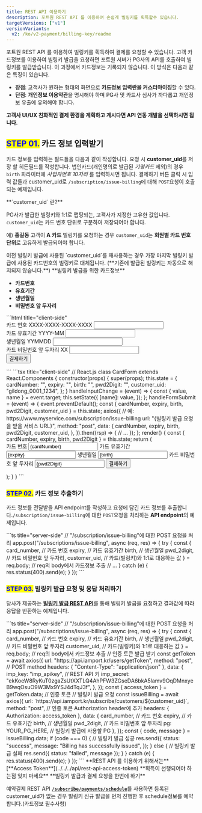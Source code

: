 ```yaml
---
title: REST API 이용하기
description: 포트원 REST API 를 이용하여 손쉽게 빌링키를 획득할수 있습니다.
targetVersions: ["v1"]
versionVariants:
  v2: /ko/v2-payment/billing-key/readme
---
```



포트원 REST API 를 이용하여 빌링키를 획득하여 결제를 요청할 수 있습니다. 고객 카드정보를 이용하여
빌링키 발급을 요청하면 포트원 서버가 PG사의 API를 호출하여 빌링키를 발급받습니다. 이 과정에서
카드정보는 기록되지 않습니다. 이 방식은 다음과 같은 특징이 있습니다.

- **장점**: 고객사가 원하는 형태의 화면으로 **카드정보 입력란을 커스터마이징**할 수 있다.
- **단점**: **개인정보 이용약관**을 명시해야 하며 PG사 및 카드사 심사가 까다롭고 개인정보 유출에 유의해야 합니다.

**고객사 UI/UX 친화적인 결제 환경을 계획하고 계시다면 API 연동 개발을 선택하시면 됩니다.**

## <mark style="color:blue;">**STEP 01.**</mark> 카드 정보 입력받기

카드 정보를 입력하는 필드들을 다음과 같이 작성합니다. 요청 시 **customer\_uid**를 저장 할 히든필드를
작성합니다. 법인카드(개인명의로 발급된 _기명카드_ 제외)의 경우 `birth` 파라미터에 _사업자번호
10자리_ 를 입력하시면 됩니다. 결제하기 버튼 클릭 시 입력 값들과 customer\_uid로
`/subscription/issue-billing`에 대해 `POST`요청이 호출되는 예제입니다.

<Hint style="info">
  **`customer_uid` 란?**

  PG사가 발급한 빌링키와 1:1로 맵핑되는, 고객사가 지정한 고유한 값입니다.
  `customer_uid`는 카드 번호 단위로 구분하여 저장되어야 합니다.

  예) **홍길동** 고객이 **A 카드** 빌링키를 요청하는 경우
  `customer_uid`는 **회원별 카드 번호 단위**로 고유하게 발급되어야 합니다.
</Hint>

<Hint style="danger">
  이전 빌링키 발급에 사용된 `customer_uid`를 재사용하는 경우 가장 마지막 빌링키 발급에 사용된
  카드번호의 빌링키로 대체됩니다. (**기존에 발급된 빌링키는 자동으로 해지되지 않습니다.**)
</Hint>

<Hint style="info">
  **빌링키 발급을 위한 카드정보**

  - **카드번호**
  - **유효기간**
  - **생년월일**
  - **비밀번호 앞 두자리**
</Hint>

<Tabs>
  <Tab title="HTML">
    ```html title="client-side"
    <form action="{빌링키 발급 요청을 받을 서비스 URL}", method="post">
      <!--예: https://www.myservice.com/subscription/issue-billing-->
        <div>
            <label for="card_number">카드 번호 XXXX-XXXX-XXXX-XXXX</label>
            <input id="card_number" type="text" name="card_number">
        </div>
        <div>
            <label for="expiry">카드 유효기간 YYYY-MM</label>
            <input id="expiry" type="text" name="expiry">
        </div>
        <div>
            <label for="birth">생년월일 YYMMDD</label>
            <input id="birth" type="text" name="birth">
        </div>
        <div>
            <label for="pwd_2digit">카드 비밀번호 앞 두자리 XX</label>
            <input id="pwd_2digit" type="text" name="pwd_2digit">
        </div>
        <input hidden type="text" value="gildong_0001_1234" name="customer_uid">
        <input type="submit" value="결제하기">
      </form>
    ```
  </Tab>

  <Tab title="React.js">
    ```tsx title="client-side"
    // React.js
    class CardForm extends React.Components {
      constructor(props) {
        super(props);
        this.state = {
          cardNumber: "",
          expiry: "",
          birth: "",
          pwd2Digit: "",
          customer_uid: "gildong_0001_1234",
        };
      }
      handleInputChange = (event) => {
        const { value, name } = event.target;
        this.setState({
          [name]: value,
        });
      };
      handleFormSubmit = (event) => {
        event.preventDefault();
        const { cardNumber, expiry, birth, pwd2Digit, customer_uid } = this.state;
        axios({
          // 예: https://www.myservice.com/subscription/issue-billing
          url: "{빌링키 발급 요청을 받을 서비스 URL}",
          method: "post",
          data: {
            cardNumber,
            expiry,
            birth,
            pwd2Digit,
            customer_uid,
          },
        }).then((rsp) => {
          // ...
        });
      };
      render() {
        const { cardNumber, expiry, birth, pwd2Digit } = this.state;
        return (
          <form onSubmit={this.handleFormSubmit}>
            <label>
              카드 번호
              <input
                type="text"
                name="cardNumber"
                value={cardNumber}
                onChange={this.handleInputChange}
              />
            </label>
            <label>
              카드 유효기간
              <input
                type="text"
                name="expiry"
                value={expiry}
                onChange={this.handleInputChange}
              />
            </label>
            <label>
              생년월일
              <input
                type="text"
                name="birth"
                value={birth}
                onChange={this.handleInputChange}
              />
            </label>
            <label>
              카드 비밀번호 앞 두자리
              <input
                type="text"
                name="pwd2Digit"
                value={pwd2Digit}
                onChange={this.handleInputChange}
              />
            </label>
            <input type="submit" value="결제하기" />
          </form>
        );
      }
    }
    ```
  </Tab>
</Tabs>

<Codepen user="chaiport" slug="mdpWYqg" />

### <mark style="color:blue;">**STEP 02.**</mark> 카드 정보 추출하기

카드 정보를 전달받을 API endpoint를 작성하고 요청에 담긴 카드 정보를
추출합니다.`/subscription/issue-billing`에 대한 `POST`요청을 처리하는 **API endpoint**의 예제입니다.

<Tabs>
  <Tab title="Node.js">
    ```ts title="server-side"
    // "/subscription/issue-billing"에 대한 POST 요청을 처리
    app.post("/subscriptions/issue-billing", async (req, res) => {
      try {
        const {
          card_number, // 카드 번호
          expiry, // 카드 유효기간
          birth, // 생년월일
          pwd_2digit, // 카드 비밀번호 앞 두자리,
          customer_uid, // 카드(빌링키)와 1:1로 대응하는 값
        } = req.body; // req의 body에서 카드정보 추출
        // ...
      } catch (e) {
        res.status(400).send(e);
      }
    });
    ```
  </Tab>
</Tabs>

### <mark style="color:blue;">**STEP 03.**</mark> 빌링키 발급 요청 및 응답 처리하기

당사가 제공하는 [**빌링키 발급 REST API**](../../../api/api-2/api-1)를 통해 빌링키 발급을 요청하고 결과값에 따라 응답을 반환하는 예제입니다.

<Tabs>
  <Tab title="Node.js">
    ```ts title="server-side"
    // "/subscription/issue-billing"에 대한 POST 요청을 처리
    app.post("/subscriptions/issue-billing", async (req, res) => {
      try {
        const {
          card_number, // 카드 번호
          expiry, // 카드 유효기간
          birth, // 생년월일
          pwd_2digit, // 카드 비밀번호 앞 두자리
          customer_uid, // 카드(빌링키)와 1:1로 대응하는 값
        } = req.body; // req의 body에서 카드정보 추출
        // 인증 토큰 발급 받기
        const getToken = await axios({
          url: "https://api.iamport.kr/users/getToken",
          method: "post", // POST method
          headers: { "Content-Type": "application/json" },
          data: {
            imp_key: "imp_apikey", // REST API 키
            imp_secret:
              "ekKoeW8RyKuT0zgaZsUtXXTLQ4AhPFW3ZGseDA6bkA5lamv9OqDMnxyeB9wqOsuO9W3Mx9YSJ4dTqJ3f",
          },
        });
        const { access_token } = getToken.data; // 인증 토큰
        // 빌링키 발급 요청
        const issueBilling = await axios({
          url: `https://api.iamport.kr/subscribe/customers/${customer_uid}`,
          method: "post",
          // 인증 토큰 Authorization header에 추가
          headers: { Authorization: access_token },
          data: {
            card_number, // 카드 번호
            expiry, // 카드 유효기간
            birth, // 생년월일
            pwd_2digit, // 카드 비밀번호 앞 두자리
            pg: YOUR_PG_HERE, // 빌링키 발급에 사용할 PG
          },
        });
        const { code, message } = issueBilling.data;
        if (code === 0) {
          // 빌링키 발급 성공
          res.send({
            status: "success",
            message: "Billing has successfully issued",
          });
        } else {
          // 빌링키 발급 실패
          res.send({ status: "failed", message });
        }
      } catch (e) {
        res.status(400).send(e);
      }
    });
    ```
  </Tab>
</Tabs>

<Hint style="success">
  **REST API 를 이용하기 위해서는** [**Access Token**](../../../api/rest-api-access-token) **획득이 선행되어야 하는점 잊지 마세요**
</Hint>

<Hint style="info">
  **빌링키 발급과 결제 요청을 한번에 하기**

  예약결제 REST API [**`/subscribe/payments/schedule`**](../../../api/api-3/api)를 사용하면 등록된 customer\_uid가 없는 경우 빌링키 신규 발급을 먼저 진행한 후 schedule정보를 예약합니다.(카드정보 필수사항)
</Hint>
